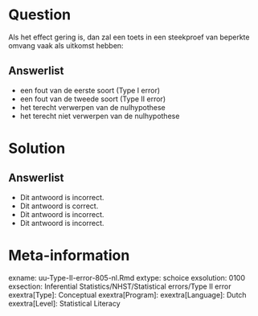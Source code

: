 Question
========
  
Als het effect gering is, dan zal een toets in een steekproef van beperkte omvang vaak als uitkomst hebben:
  
Answerlist
----------
* een fout van de eerste soort (Type I error)
* een fout van de tweede soort (Type II error)
* het terecht verwerpen van de nulhypothese
* het terecht niet verwerpen van de nulhypothese

Solution
========
  

Answerlist
----------
* Dit antwoord is incorrect.
* Dit antwoord is correct.
* Dit antwoord is incorrect.
* Dit antwoord is incorrect.

Meta-information
================
exname: uu-Type-II-error-805-nl.Rmd
extype: schoice
exsolution: 0100
exsection: Inferential Statistics/NHST/Statistical errors/Type II error
exextra[Type]: Conceptual
exextra[Program]: 
exextra[Language]: Dutch
exextra[Level]: Statistical Literacy